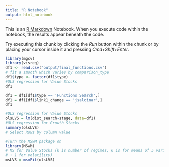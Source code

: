 ```yaml
---
title: "R Notebook"
output: html_notebook
---
```


This is an [R Markdown](http://rmarkdown.rstudio.com) Notebook. When you execute code within the notebook, the results appear beneath the code. 

Try executing this chunk by clicking the *Run* button within the chunk or by placing your cursor inside it and pressing *Cmd+Shift+Enter*. 

```r
library(mgcv)
library(visreg)
df1 <- read.csv("output/final_functions.csv")
# fit a smooth which varies by comparison_type
df1$type <- factor(df1$type)
#OLS regression for Value Stocks
df1
```

```r
df1 = df1[df1$type == 'Functions Search',]
df1 = df1[df1$link1_change == 'jsalcinar',]
df1
```

```r
#OLS regression for Value Stocks
olsLVS = lm(dist_search~stage, data=df1)
#OLS regression for Growth Stocks
summary(olsLVS)
# Select Rows by column value

```

```r
#Turn the MSwM package on
library(MSwM)
# MS for Value Stocks (k is number of regimes, 6 is for means of 5 variables
# + 1 for volatility)
msLVS = msmFit(olsLVS)
```

